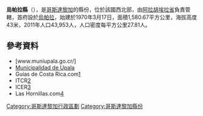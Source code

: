 {{Coord|10|54|12|N|85|0|57|W|display=title}}

'''烏帕拉縣'''（{{lang-es|Cantón de Upala}}），是[[哥斯達黎加|哥斯達黎加]]的縣份，位於該國西北部，由[[阿拉胡埃拉省|阿拉胡埃拉省]]負責管轄，首府設於[[烏帕拉區|烏帕拉]]，始建於1970年3月17日，面積1,580.67平方公里，海拔高度43米，2011年人口43,953人，人口密度每平方公里27.81人。

==參考資料==
*[www.muniupala.go.cr/]
*[http://muniupala.go.cr/ Municipalidad de Upala] {{Wayback|url=http://muniupala.go.cr/ |date=20210225053029 }}
* Guías de Costa Rica.com[http://www.guiascostarica.com/provi/upala.htm] {{Wayback|url=http://www.guiascostarica.com/provi/upala.htm |date=20151106070338 }}
* ITCR[https://web.archive.org/web/20110811204952/http://www.sirzee.itcr.ac.cr/docs/Plan_Desarrollo_Cantonal/Upala/Upala_Plan_Estrategico.htm]
* ICER[https://web.archive.org/web/20110718162836/http://www.icer.co.cr/pec/upala/upala.htm]
* Las Hornillas.com[https://web.archive.org/web/20120905142535/http://hornillas.com/miravallescrateres.html]

{{哥斯達黎加省份}}
[[Category:哥斯達黎加行政區劃|Category:哥斯達黎加行政區劃]]
[[Category:哥斯達黎加縣份|Category:哥斯達黎加縣份]]